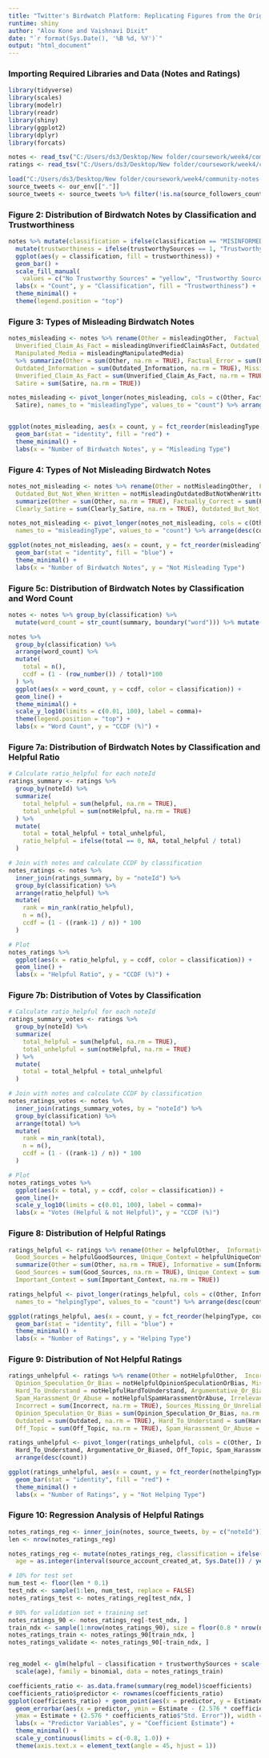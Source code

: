```yaml
---
title: "Twitter's Birdwatch Platform: Replicating Figures from the Original Paper"
runtime: shiny
author: "Alou Kone and Vaishnavi Dixit"
date: "`r format(Sys.Date(), '%B %d, %Y')`"
output: "html_document"
---
```

### Importing Required Libraries and Data (Notes and Ratings)
```r

library(tidyverse)
library(scales)
library(modelr)
library(readr)
library(shiny)
library(ggplot2)
library(dplyr)
library(forcats)

notes <- read_tsv("C:/Users/ds3/Desktop/New folder/coursework/week4/community-notes-2025-group-6/notes.tsv")
ratings <- read_tsv("C:/Users/ds3/Desktop/New folder/coursework/week4/community-notes-2025-group-6/complete_filtered_ratings.tsv")

load("C:/Users/ds3/Desktop/New folder/coursework/week4/community-notes-2025-group-6/source_tweets.Rdata", ournew_env <- new.env())
source_tweets <- our_env[["."]]
source_tweets <- source_tweets %>% filter(!is.na(source_followers_count))

```

### Figure 2: Distribution of Birdwatch Notes by Classification and Trustworthiness
```r

notes %>% mutate(classification = ifelse(classification == "MISINFORMED_OR_POTENTIALLY_MISLEADING", "Misleading", "Not Misleading")) %>%
  mutate(trustworthiness = ifelse(trustworthySources == 1, "Trustworthy Sources", "No Trustworthy Sources")) %>%
  ggplot(aes(y = classification, fill = trustworthiness)) +
  geom_bar() +
  scale_fill_manual(
    values = c("No Trustworthy Sources" = "yellow", "Trustworthy Sources" = "#4141db")) +
  labs(x = "Count", y = "Classification", fill = "Trustworthiness") +
  theme_minimal() +
  theme(legend.position = "top") 
```

### Figure 3: Types of Misleading Birdwatch Notes
```r

notes_misleading <- notes %>% rename(Other = misleadingOther,  Factual_Error = misleadingFactualError, Missing_Important_Context = misleadingMissingImportantContext, 
  Unverified_Claim_As_Fact = misleadingUnverifiedClaimAsFact, Outdated_Information = misleadingOutdatedInformation, Satire = misleadingSatire, 
  Manipulated_Media = misleadingManipulatedMedia) 
  %>% summarize(Other = sum(Other, na.rm = TRUE), Factual_Error = sum(Factual_Error, na.rm = TRUE), Manipulated_Media = sum(Manipulated_Media, na.rm = TRUE), 
  Outdated_Information = sum(Outdated_Information, na.rm = TRUE), Missing_Important_Context = sum(Missing_Important_Context, na.rm = TRUE), 
  Unverified_Claim_As_Fact = sum(Unverified_Claim_As_Fact, na.rm = TRUE), 
  Satire = sum(Satire, na.rm = TRUE))

notes_misleading <- pivot_longer(notes_misleading, cols = c(Other, Factual_Error, Manipulated_Media, Outdated_Information, Missing_Important_Context, Unverified_Claim_As_Fact, 
  Satire), names_to = "misleadingType", values_to = "count") %>% arrange(desc(count))


ggplot(notes_misleading, aes(x = count, y = fct_reorder(misleadingType, count))) +
  geom_bar(stat = "identity", fill = "red") +
  theme_minimal() +
  labs(x = "Number of Birdwatch Notes", y = "Misleading Type")
```

### Figure 4: Types of Not Misleading Birdwatch Notes
```r

notes_not_misleading <- notes %>% rename(Other = notMisleadingOther,  Factually_Correct = notMisleadingFactuallyCorrect, Personal_Opinion = notMisleadingPersonalOpinion, 
  Outdated_But_Not_When_Written = notMisleadingOutdatedButNotWhenWritten, Clearly_Satire = notMisleadingClearlySatire) %>% 
  summarize(Other = sum(Other, na.rm = TRUE), Factually_Correct = sum(Factually_Correct, na.rm = TRUE), Personal_Opinion = sum(Personal_Opinion, na.rm = TRUE), 
  Clearly_Satire = sum(Clearly_Satire, na.rm = TRUE), Outdated_But_Not_When_Written = sum(Outdated_But_Not_When_Written, na.rm = TRUE))

notes_not_misleading <- pivot_longer(notes_not_misleading, cols = c(Other, Factually_Correct, Personal_Opinion, Clearly_Satire, Outdated_But_Not_When_Written), 
  names_to = "misleadingType", values_to = "count") %>% arrange(desc(count))

ggplot(notes_not_misleading, aes(x = count, y = fct_reorder(misleadingType, count))) +
  geom_bar(stat = "identity", fill = "blue") +
  theme_minimal() +
  labs(x = "Number of Birdwatch Notes", y = "Not Misleading Type")
```

### Figure 5c: Distribution of Birdwatch Notes by Classification and Word Count
```r
notes <- notes %>% group_by(classification) %>%
  mutate(word_count = str_count(summary, boundary("word"))) %>% mutate(total_words = sum(word_count, na.rm = TRUE))

notes %>%
  group_by(classification) %>%
  arrange(word_count) %>%
  mutate(
    total = n(),
    ccdf = (1 - (row_number()) / total)*100
  ) %>%
  ggplot(aes(x = word_count, y = ccdf, color = classification)) +
  geom_line() +
  theme_minimal() +
  scale_y_log10(limits = c(0.01, 100), label = comma)+
  theme(legend.position = "top") +
  labs(x = "Word Count", y = "CCDF (%)") +
```

### Figure 7a: Distribution of Birdwatch Notes by Classification and Helpful Ratio
```r

# Calculate ratio_helpful for each noteId
ratings_summary <- ratings %>%
  group_by(noteId) %>%
  summarize(
    total_helpful = sum(helpful, na.rm = TRUE),
    total_unhelpful = sum(notHelpful, na.rm = TRUE)
  ) %>%
  mutate(
    total = total_helpful + total_unhelpful,
    ratio_helpful = ifelse(total == 0, NA, total_helpful / total)
  )

# Join with notes and calculate CCDF by classification
notes_ratings <- notes %>%
  inner_join(ratings_summary, by = "noteId") %>%
  group_by(classification) %>%
  arrange(ratio_helpful) %>%
  mutate(
    rank = min_rank(ratio_helpful),
    n = n(),
    ccdf = (1 - ((rank-1) / n)) * 100
  )

# Plot
notes_ratings %>%
  ggplot(aes(x = ratio_helpful, y = ccdf, color = classification)) +
  geom_line() +
  labs(x = "Helpful Ratio", y = "CCDF (%)") +
```

### Figure 7b: Distribution of Votes by Classification
```r

# Calculate ratio_helpful for each noteId
ratings_summary_votes <- ratings %>%
  group_by(noteId) %>%
  summarize(
    total_helpful = sum(helpful, na.rm = TRUE),
    total_unhelpful = sum(notHelpful, na.rm = TRUE)
  ) %>%
  mutate(
    total = total_helpful + total_unhelpful
  )

# Join with notes and calculate CCDF by classification
notes_ratings_votes <- notes %>%
  inner_join(ratings_summary_votes, by = "noteId") %>%
  group_by(classification) %>%
  arrange(total) %>%
  mutate(
    rank = min_rank(total),
    n = n(),
    ccdf = (1 - ((rank-1) / n)) * 100
  )

# Plot
notes_ratings_votes %>%
  ggplot(aes(x = total, y = ccdf, color = classification)) +
  geom_line()+
  scale_y_log10(limits = c(0.01, 100), label = comma)+
  labs(x = "Votes (Helpful & not Helpful)", y = "CCDF (%)")
```

### Figure 8: Distribution of Helpful Ratings
```r

ratings_helpful <- ratings %>% rename(Other = helpfulOther,  Informative = helpfulInformative, Clear = helpfulClear, Empathetic = helpfulEmpathetic, 
  Good_Sources = helpfulGoodSources, Unique_Context = helpfulUniqueContext, Address_Claim = helpfulAddressesClaim, Important_Context = helpfulImportantContext) %>% 
  summarize(Other = sum(Other, na.rm = TRUE), Informative = sum(Informative, na.rm = TRUE), Clear = sum(Clear, na.rm = TRUE), Empathetic = sum(Empathetic, na.rm = TRUE), 
  Good_Sources = sum(Good_Sources, na.rm = TRUE), Unique_Context = sum(Unique_Context, na.rm = TRUE), Address_Claim = sum(Address_Claim, na.rm = TRUE), 
  Important_Context = sum(Important_Context, na.rm = TRUE))

ratings_helpful <- pivot_longer(ratings_helpful, cols = c(Other, Informative, Clear, Empathetic, Good_Sources, Unique_Context, Address_Claim, Important_Context), 
  names_to = "helpingType", values_to = "count") %>% arrange(desc(count))

ggplot(ratings_helpful, aes(x = count, y = fct_reorder(helpingType, count))) +
  geom_bar(stat = "identity", fill = "blue") +
  theme_minimal() +
  labs(x = "Number of Ratings", y = "Helping Type")
```

### Figure 9: Distribution of Not Helpful Ratings
```r
ratings_unhelpful <- ratings %>% rename(Other = notHelpfulOther,  Incorrect = notHelpfulIncorrect, Sources_Missing_Or_Unreliable = notHelpfulSourcesMissingOrUnreliable,  
  Opinion_Speculation_Or_Bias = notHelpfulOpinionSpeculationOrBias, Missing_Key_Points = notHelpfulMissingKeyPoints, Outdated = notHelpfulOutdated, 
  Hard_To_Understand = notHelpfulHardToUnderstand, Argumentative_Or_Biased = notHelpfulArgumentativeOrBiased, Off_Topic = notHelpfulOffTopic, 
  Spam_Harassment_Or_Abuse = notHelpfulSpamHarassmentOrAbuse, Irrelevant_Sources = notHelpfulIrrelevantSources) %>% summarize(Other = sum(Other, na.rm = TRUE), 
  Incorrect = sum(Incorrect, na.rm = TRUE), Sources_Missing_Or_Unreliable = sum(Sources_Missing_Or_Unreliable, na.rm = TRUE), 
  Opinion_Speculation_Or_Bias = sum(Opinion_Speculation_Or_Bias, na.rm = TRUE), Missing_Key_Points = sum(Missing_Key_Points, na.rm = TRUE), 
  Outdated = sum(Outdated, na.rm = TRUE), Hard_To_Understand = sum(Hard_To_Understand, na.rm = TRUE), Argumentative_Or_Biased = sum(Argumentative_Or_Biased, na.rm = TRUE), 
  Off_Topic = sum(Off_Topic, na.rm = TRUE), Spam_Harassment_Or_Abuse = sum(Spam_Harassment_Or_Abuse, na.rm = TRUE), Irrelevant_Sources = sum(Irrelevant_Sources, na.rm = TRUE))

ratings_unhelpful <- pivot_longer(ratings_unhelpful, cols = c(Other, Incorrect, Sources_Missing_Or_Unreliable,  Opinion_Speculation_Or_Bias, Missing_Key_Points, Outdated, 
  Hard_To_Understand, Argumentative_Or_Biased, Off_Topic, Spam_Harassment_Or_Abuse, Irrelevant_Sources), names_to = "nothelpingType", values_to = "count") %>% 
  arrange(desc(count))

ggplot(ratings_unhelpful, aes(x = count, y = fct_reorder(nothelpingType, count))) +
  geom_bar(stat = "identity", fill = "red") +
  theme_minimal() +
  labs(x = "Number of Ratings", y = "Not Helping Type")
```

### Figure 10: Regression Analysis of Helpful Ratings
```r

notes_ratings_reg <- inner_join(notes, source_tweets, by = c("noteId")) %>% inner_join(ratings, by = "noteId") 
len <- nrow(notes_ratings_reg)

notes_ratings_reg <- mutate(notes_ratings_reg, classification = ifelse(classification == "MISINFORMED_OR_POTENTIALLY_MISLEADING", 1, 0), 
  age = as.integer(interval(source_account_created_at, Sys.Date()) / years(1)), word_count = str_count(summary, boundary("word")))

# 10% for test set
num_test <- floor(len * 0.1)
test_ndx <- sample(1:len, num_test, replace = FALSE)
notes_ratings_test <- notes_ratings_reg[test_ndx, ]

# 90% for validation set + training set
notes_ratings_90 <- notes_ratings_reg[-test_ndx, ]
train_ndx <- sample(1:nrow(notes_ratings_90), size = floor(0.8 * nrow(notes_ratings_90)), replace = FALSE)
notes_ratings_train <- notes_ratings_90[train_ndx, ]
notes_ratings_validate <- notes_ratings_90[-train_ndx, ]


reg_model <- glm(helpful ~ classification + trustworthySources + scale(word_count) + scale(source_followers_count) + source_verified + scale(source_friends_count) + 
  scale(age), family = binomial, data = notes_ratings_train)

coefficients_ratio <- as.data.frame(summary(reg_model)$coefficients)
coefficients_ratio$predictor <- rownames(coefficients_ratio)
ggplot(coefficients_ratio) + geom_point(aes(x = predictor, y = Estimate), color = "blue", size = 5) + 
  geom_errorbar(aes(x = predictor, ymin = Estimate - (2.576 * coefficients_ratio$"Std. Error"), 
  ymax = Estimate + (2.576 * coefficients_ratio$"Std. Error")), width = 0, color = "orange") +
  labs(x = "Predictor Variables", y = "Coefficient Estimate") +
  theme_minimal() + 
  scale_y_continuous(limits = c(-0.8, 1.0)) + 
  theme(axis.text.x = element_text(angle = 45, hjust = 1))
```
